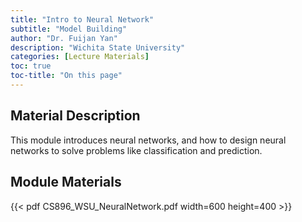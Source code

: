 ```yaml
---
title: "Intro to Neural Network"
subtitle: "Model Building"
author: "Dr. Fuijan Yan"
description: "Wichita State University"
categories: [Lecture Materials]
toc: true
toc-title: "On this page"
---
```

## Material Description
This module introduces neural networks, and how to design neural networks to solve problems like classification and prediction.

## Module Materials
{{< pdf CS896_WSU_NeuralNetwork.pdf width=600 height=400 >}}